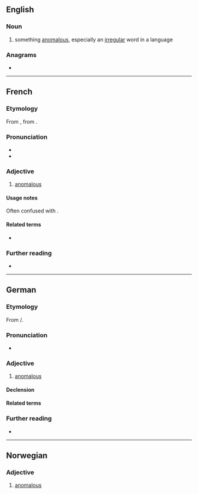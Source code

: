 {{also|anòmal}}
==English==

===Noun===
{{en-noun}}

# {{lb|en|archaic}} something [[anomalous]], especially an [[irregular]] word in a language

{{Webster 1913}}

===Anagrams===
* {{anagrams|en|a=aalmno|Manalo}}

----

==French==

===Etymology===
From {{der|fr|la|anōmalos}}, from {{der|fr|grc|ἀνώμαλος}}.

===Pronunciation===
* {{fr-IPA}}
* {{homophones|fr|anomale|anomales}}

===Adjective===
{{fr-adj}}

# {{lb|fr|sciences|grammar}} [[anomalous]]

====Usage notes====
Often confused with {{m|fr|anormal}}.

====Related terms====
* {{l|fr|anomalie}}

===Further reading===
* {{R:TLFi}}

----

==German==

===Etymology===
From {{der|de|la|anōmalus}}/{{m|la|anōmalos}}.

===Pronunciation===
* {{audio|de|De-anomal.ogg|Audio}}

===Adjective===
{{de-adj|anomaler|anomalsten}}

# {{lb|de|also|_|grammar}} [[anomalous]]
#: {{syn|de|anomalisch|irregulär|unregelmäßig}}

====Declension====
{{de-decl-adj|anomal|anomaler|anomalst}}

====Related terms====
{{rel2|de
|Anomalie
|Anomalon}}

===Further reading===
* {{R:Duden}}

----

==Norwegian==

===Adjective===
{{head|no|adjective}}

# [[anomalous]]